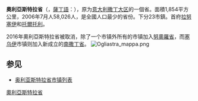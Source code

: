 {{Infobox_ProvinceIT |
  fullname              = |
  name                  = Ogliastra|
  region                = [[撒丁岛|撒丁大区]] |
  capital               = [[拉努塞伊|拉努塞伊]]及[[托尔托利|托尔托利]] |
  commune               = 23 |
  area                  = 1,854 |
  population_as_of      = 2005年 |
  population            = 58,026 |
  populationdensity     = 31 |
  vehicle               = OG |
  postal_code           = 080xx |
  telephone_prefix      = 0782 |
  ISTAT                 = 109 |
  president             = Pier Luigi Carta |
  map                   = |
  coatofarms            = 
}}
'''奧利亞斯特拉省'''（{{lang-it|Provincia dell'Ogliastra}}，[[薩丁語|薩丁語]]：{{lang|sc|Provìntzia de s'Ogiastra}}），原为[[意大利|意大利]][[撒丁岛|撒丁大区]]的一個省。面積1,854平方公里，2006年7月人58,026人，是全國人口最少的省份。下分23市鎮。首府[[拉努塞伊|拉努塞伊]]和[[托爾托利|托爾托利]]。

2016年奧利亞斯特拉省被取消，除了一个市镇外所有的市镇加入[[努奧羅省|努奧羅省]]，而[[塞乌伊|塞乌伊]]市镇则加入新成立的[[南撒丁省|南撒丁省]]。
[[File:Ogliastra_mappa.png|thumb]]{{clear}}

== 参见 ==
* [[奥利亚斯特拉省市镇列表|奥利亚斯特拉省市镇列表]]

{{奧利亞斯特拉省市鎮}}
{{Authority control}}

[[Category:奧利亞斯特拉省|]]